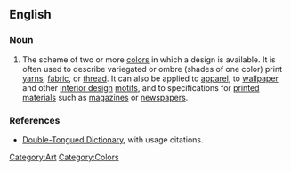 ==English==
===Noun===
{{en-noun}}

# {{art}} The scheme of two or more [[color]]s in which a design is available.  It is often used to describe variegated or ombre (shades of one color) print [[yarn]]s, [[Textile|fabric]], or [[Yarn|thread]].  It can also be applied to [[apparel]], to [[wallpaper]] and other [[interior design]] [[motifs]], and to specifications for [[printed material]]s such as [[magazines]] or [[newspapers]].

===References===
* [http://www.doubletongued.org/index.php/dictionary/colorway/ Double-Tongued Dictionary], with usage citations.

[[Category:Art]]
[[Category:Colors]]